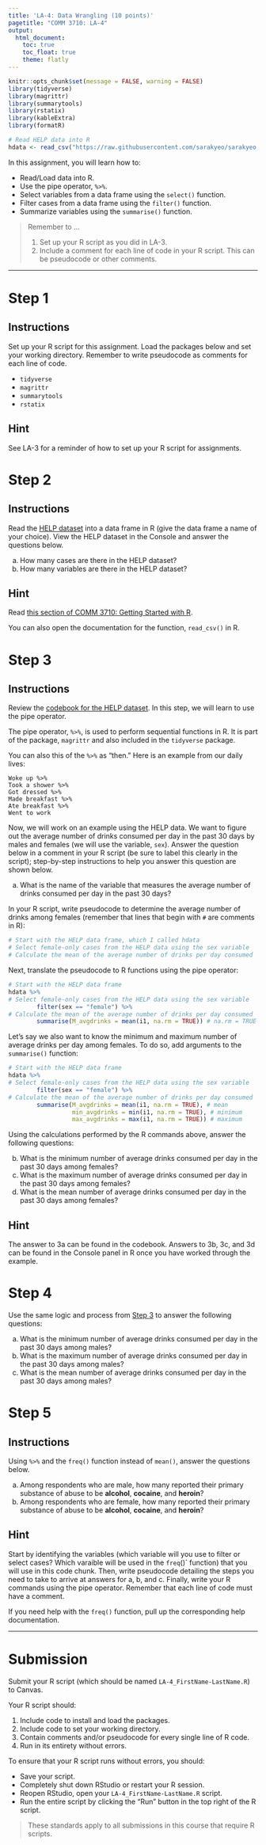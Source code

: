 ```yaml
---
title: 'LA-4: Data Wrangling (10 points)'
pagetitle: "COMM 3710: LA-4"
output:
  html_document:
    toc: true
    toc_float: true
    theme: flatly
---
```


```r
knitr::opts_chunk$set(message = FALSE, warning = FALSE)
library(tidyverse)
library(magrittr)
library(summarytools)
library(rstatix)
library(kableExtra)
library(formatR)

# Read HELP data into R
hdata <- read_csv("https://raw.githubusercontent.com/sarakyeo/sarakyeo.github.io/master/COMM-3710/LA/HELP.csv")

```

In this assignment, you will learn how to:

- Read/Load data into R.
- Use the pipe operator, `%>%`. 
- Select variables from a data frame using the `select()` function.
- Filter cases from a data frame using the `filter()` function.
- Summarize variables using the `summarise()` function.

> Remember to ...
>
> 1) Set up your R script as you did in LA-3.
> 2) Include a comment for each line of code in your R script. This can be pseudocode or other comments.

---

# Step 1 {.tabset .tabset-fade}
## Instructions
Set up your R script for this assignment. Load the packages below and set your working directory. Remember to write pseudocode as comments for each line of code.

- `tidyverse`
- `magrittr`
- `summarytools`
- `rstatix`

## Hint
See LA-3 for a reminder of how to set up your R script for assignments.


# Step 2 {.tabset .tabset-fade}
## Instructions
Read the [HELP dataset](https://utah.instructure.com/files/117853074/download?download_frd=1) into a data frame in R (give the data frame a name of your choice). View the HELP dataset in the Console and answer the questions below.

a) How many cases are there in the HELP dataset?
b) How many variables are there in the HELP dataset?

## Hint
Read [this section of COMM 3710: Getting Started with R](https://sarakyeo.github.io/COMM-3710-bookdown/docs/setup.html#set-working-directory-and-readload-data-into-r). 

You can also open the documentation for the function, `read_csv()` in R.


# Step 3 {.tabset .tabset-fade}
## Instructions
Review the [codebook for the HELP dataset](https://github.com/sarakyeo/sarakyeo.github.io/blob/master/COMM-3710/LA/README.MD#help-dataset). In this step, we will learn to use the pipe operator.

The pipe operator, `%>%`, is used to perform sequential functions in R. It is part of the package, `magrittr` and also included in the `tidyverse` package.

You can also this of the `%>%` as "then." Here is an example from our daily lives:
```
Woke up %>% 
Took a shower %>% 
Got dressed %>% 
Made breakfast %>% 
Ate breakfast %>% 
Went to work
```

Now, we will work on an example using the HELP data. We want to figure out the average number of drinks consumed per day in the past 30 days by males and females (we will use the variable, `sex`). Answer the question below in a comment in your R script (be sure to label this clearly in the script); step-by-step instructions to help you answer this question are shown below.

a) What is the name of the variable that measures the average number of drinks consumed per day in the past 30 days?

In your R script, write pseudocode to determine the average number of drinks among females (remember that lines that begin with `#` are comments in R):
```r
# Start with the HELP data frame, which I called hdata
# Select female-only cases from the HELP data using the sex variable
# Calculate the mean of the average number of drinks per day consumed 
```

Next, translate the pseudocode to R functions using the pipe operator:
```r
# Start with the HELP data frame
hdata %>% 
# Select female-only cases from the HELP data using the sex variable
        filter(sex == "female") %>% 
# Calculate the mean of the average number of drinks per day consumed
        summarise(M_avgdrinks = mean(i1, na.rm = TRUE)) # na.rm = TRUE removes NAs from this calculation
```

Let's say we also want to know the minimum and maximum number of average drinks per day among females. To do so, add arguments to the `summarise()` function:
```r
# Start with the HELP data frame
hdata %>% 
# Select female-only cases from the HELP data using the sex variable
        filter(sex == "female") %>% 
# Calculate the mean of the average number of drinks per day consumed
        summarise(M_avgdrinks = mean(i1, na.rm = TRUE), # mean
                  min_avgdrinks = min(i1, na.rm = TRUE), # minimum
                  max_avgdrinks = max(i1, na.rm = TRUE)) # maximum
```

Using the calculations performed by the R commands above, answer the following questions:

b) What is the minimum number of average drinks consumed per day in the past 30 days among females?
c) What is the maximum number of average drinks consumed per day in the past 30 days among females?
d) What is the mean number of average drinks consumed per day in the past 30 days among females?

## Hint
The answer to 3a can be found in the codebook. Answers to 3b, 3c, and 3d can be found in the Console panel in R once you have worked through the example.


# Step 4 {.tabset .tabset-fade}
Use the same logic and process from [Step 3] to answer the following questions:

a) What is the minimum number of average drinks consumed per day in the past 30 days among males?
b) What is the maximum number of average drinks consumed per day in the past 30 days among males?
c) What is the mean number of average drinks consumed per day in the past 30 days among males?


# Step 5 {.tabset .tabset-fade}
## Instructions
Using `%>%` and the `freq()` function instead of `mean()`, answer the questions below.

a) Among respondents who are male, how many reported their primary substance of abuse to be **alcohol**, **cocaine**, and **heroin**?
b) Among respondents who are female, how many reported their primary substance of abuse to be **alcohol**, **cocaine**, and **heroin**?

## Hint
Start by identifying the variables (which variable will you use to filter or select cases? Which varaible will be used in the `freq`()` function) that you will use in this code chunk. Then, write pseudocode detailing the steps you need to take to arrive at answers for a, b, and c. Finally, write your R commands using the pipe operator. Remember that each line of code must have a comment.

If you need help with the `freq()` function, pull up the corresponding help documentation.

---

# Submission
Submit your R script (which should be named `LA-4_FirstName-LastName.R`) to Canvas.

Your R script should:

1) Include code to install and load the packages.
2) Include code to set your working directory.
3) Contain comments and/or pseudocode for every single line of R code.
4) Run in its entirety without errors.

To ensure that your R script runs without errors, you should:

- Save your script.
- Completely shut down RStudio or restart your R session.
- Reopen RStudio, open your `LA-4_FirstName-LastName.R` script.
- Run the entire script by clicking the "Run" button in the top right of the R script.

> These standards apply to all submissions in this course that require R scripts.